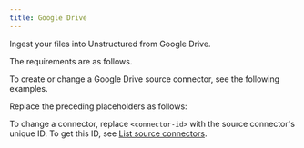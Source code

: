 ```yaml
---
title: Google Drive
---
```


Ingest your files into Unstructured from Google Drive.

The requirements are as follows.


<GoogleDrivePrerequisites />

To create or change a Google Drive source connector, see the following examples.


<CodeGroup>
    <GoogleDriveSDK />
    <GoogleDriveAPIRESTCreate />
    <GoogleDriveAPIRESTChange />
</CodeGroup>

Replace the preceding placeholders as follows:


<GoogleDriveAPIPlaceholders />

To change a connector, replace `<connector-id>` with the source connector's unique ID. 
To get this ID, see [List source connectors](/platform-api/api/overview#list-source-connectors).